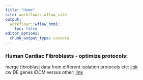 ```yaml
---
title: "Home"
site: workflowr::wflow_site
output:
  workflowr::wflow_html:
    toc: false
editor_options:
  chunk_output_type: console
---
```


### Human Cardiac Fibroblasts - optimize protocols:  
merge fibroblast data from different isolation protocols etc: [link](mergeHumanSamples.html)  
cw DE genes iDCM versus other: [link](DEgenes_iDCM.html)  

